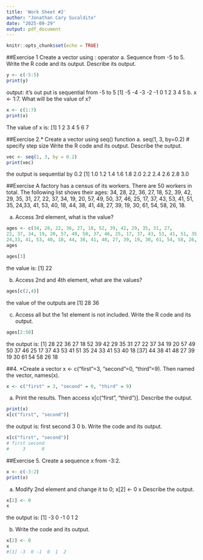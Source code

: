```yaml
---
title: 'Work Sheet #2'
author: "Jonathan Cary Sucaldito"
date: "2025-09-29"
output: pdf_document
---
```


```r
knitr::opts_chunk$set(echo = TRUE)
```

##Exercise 1 Create a vector using : operator
a. Sequence from -5 to 5. Write the R code and its output. Describe its output.
```r
y <- c(-5:5)
print(y)
```
output: it's out put is sequential from -5 to 5
 [1] -5 -4 -3 -2 -1  0  1  2  3  4  5
b. x <- 1:7. What will be the value of x?
```r
x <- c(1:7)
print(x)
```
The value of x is:
[1] 1 2 3 4 5 6 7

##Exercise 2.* Create a vector using seq() function
a. seq(1, 3, by=0.2) # specify step size
Write the R code and its output. Describe the output.
```r
vec <- seq(1, 3, by = 0.2)
print(vec)
```
the output is sequential by 0.2
 [1] 1.0 1.2 1.4 1.6 1.8 2.0 2.2 2.4 2.6 2.8 3.0
 
##Exercise A factory has a census of its workers. There are 50 workers in total. 
The following list shows their ages: 34, 28, 22, 36, 27, 18, 52, 39, 42, 29, 35, 31, 27,
22, 37, 34, 19, 20, 57, 49, 50, 37, 46, 25, 17, 37, 43, 53, 41, 51, 35,
24,33, 41, 53, 40, 18, 44, 38, 41, 48, 27, 39, 19, 30, 61, 54, 58, 26, 18.

a. Access 3rd element, what is the value?
```r
ages <- c(34, 28, 22, 36, 27, 18, 52, 39, 42, 29, 35, 31, 27,
22, 37, 34, 19, 20, 57, 49, 50, 37, 46, 25, 17, 37, 43, 53, 41, 51, 35,
24,33, 41, 53, 40, 18, 44, 38, 41, 48, 27, 39, 19, 30, 61, 54, 58, 26, 18)
ages

ages[3]
```
the value is: [1] 22

b. Access 2nd and 4th element, what are the values?
```r
ages[c(2,4)]
```
the value of the outputs are
[1] 28 36


c. Access all but the 1st element is not included. Write the R code and its output.
```r
ages[2:50]
```
the output is:
[1] 28 22 36 27 18 52 39 42 29 35 31 27 22 37 34 19 20 57 49 50 37 46 25 17 37 43 53 41 51 35 24 33 41 53 40 18
[37] 44 38 41 48 27 39 19 30 61 54 58 26 18

##4. *Create a vector x <- c("first"=3, "second"=0, "third"=9). Then named the vector, names(x).
```r
x <- c("first" = 3, "second" = 0, "third" = 9)
```
a. Print the results. Then access x[c("first", "third")]. Describe the output.
```r
print(x)
x[c("first", "second")]
```
the output is:
 first second 
     3      0 
b. Write the code and its output.
```r
x[c("first", "second")]
# first second 
#     3      0 
```

##Exercise 5. Create a sequence x from -3:2.
```r
x <- c(-3:2)
print(x)
```
a. Modify 2nd element and change it to 0;
x[2] <- 0
x
Describe the output.
```r
x[2] <- 0
x
```
the output is: 
[1] -3  0 -1  0  1  2

b. Write the code and its output.
```r
x[2] <- 0
x
#[1] -3  0 -1  0  1  2
```

